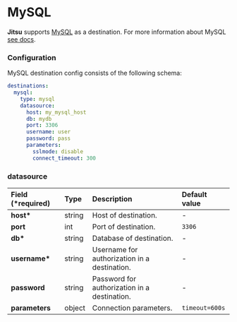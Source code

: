 # MySQL

**Jitsu** supports [MySQL](https://www.mysql.com/) as a destination.
For more information about MySQL [see docs](https://dev.mysql.com/doc/).

### Configuration

MySQL destination config consists of the following schema:

```yaml
destinations:
  mysql:
    type: mysql
    datasource:
      host: my_mysql_host
      db: mydb
      port: 3306
      username: user
      password: pass
      parameters:
        sslmode: disable
        connect_timeout: 300
```

### datasource

| Field \(\*required\) | Type | Description | Default value |
| :--- | :--- | :--- | :--- |
| **host\*** | string | Host of destination. | - |
| **port** | int | Port of destination. | `3306` |
| **db\*** | string | Database of destination. | - |
| **username\*** | string | Username for authorization in a destination. | - |
| **password** | string | Password for authorization in a destination. | - |
| **parameters** | object | Connection parameters. | `timeout=600s` |

